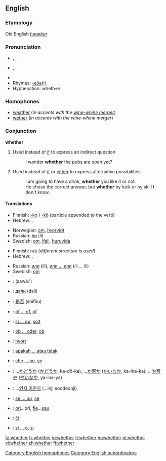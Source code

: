 ==English==

{{rank|during|several|either|338|whether|city|held|help}}

===Etymology===
Old English ''[[hwæþer]]''

===Pronunciation===
*{{AHD|wĕ'<i>th</i>ə(r)}}, {{IPA|/ˈwɛðə(r)/}}, {{SAMPA|/"wED@(r)/}}
*{{AHD|hwĕ'<i>th</i>ə(r)}}, {{IPA|/ˈʍɛðə(r)/}}, {{SAMPA|/"WED@(r)/}}
*{{audio|en-us-whether.ogg|Audio (US)}}
*Rhymes: [[Rhymes:English:-ɛðə(r)|-ɛðə(r)]]
*Hyphenation: wheth·er

===Homophones===
*[[weather]] (''in accents with the [[wine-whine merger]]'')
*[[wether]] (''in accents with the wine-whine merger'')
[[Category:English homophones]]

===Conjunction===
'''whether'''
# Used instead of [[if]] to express an indirect question
#: I wonder '''whether''' the pubs are open yet?
# Used instead of [[if]] or [[either]] to express alternative possibilities
#: I am going to have a drink, '''whether''' you like it or not.
#: He chose the correct answer, but '''whether''' by luck or by skill I don't know.

====Translations====

{{trans-top|if (in indirect questions)}}
*Finnish: [[-ko]] / [[-kö]] (particle appended to the verb)
*Hebrew: {{he-translation|האם|ha`ím}}, {{he-translation|אם|ím}}
{{trans-mid}}
*Norwegian: [[om]], [[hvorvidt]]
*Russian: [[ли]] (li)
*Swedish: [[om#Swedish|om]], [[ifall]], [[huruvida]]
{{trans-bottom}}

{{trans-top|if, either}}
*Finnish: n/a (''different structure is used'')
*Hebrew: {{he-translation|באם|be`ím}}, {{he-translation|אם|ím}}
{{trans-mid}}
*Russian: [[или]] (íli), [[или ... или]] (íli ... íli)
*Swedish: [[om#Swedish|om]]
{{trans-bottom}}

{{checktrans}}
{{trans-top}}
*{{ttbc|Arabic}}: {{ARchar|[[سواء]]}} (sawá:’)
*{{ttbc|Bulgarian}}: [[дали]] (dali)
*{{ttbc|Chinese}}: [[是否]] (shìfǒu)
*{{ttbc|Dutch}}: [[of ... of]], [[of#Dutch|of]]
*{{ttbc|French}}: [[si ... ou]], [[soit]]
*{{ttbc|German}}: [[ob ... oder]], [[ob]]
*{{ttbc|Icelandic}}: [[hvort]]
*{{ttbc|Indonesian}}: [[apakah ... atau tidak]]
{{trans-mid}}
*{{ttbc|Italian}}: [[che ... no]], [[se#Italian|se]]
*{{ttbc|Japanese}}: ...[[かどうか]] ([[かどうか]], ka-dō-ka), ...[[か否か]] ([[かいなか]], ka-ina-ka), ...[[や否や]] ([[やいなや]], ya-ina-ya)
*{{ttbc|Korean}}: ...[[인지 어떤지]] (...inji eoddeonji)
*{{ttbc|Portuguese}}: [[se ... ou]], [[se#Portuguese|se]]
*{{ttbc|Romanian}}: [[ori]]...ori, [[fie]]...[[sau]]
*{{ttbc|Slovak}}: [[či]]
*{{ttbc|Spanish}}: [[si ... o]], [[si#Spanish|si]]
{{trans-bottom}}

[[Category:English subordinators]]
[[fa:whether]]
[[fr:whether]]
[[io:whether]]
[[it:whether]]
[[hu:whether]]
[[pt:whether]]
[[vi:whether]]
[[zh:whether]]
[[fi:whether]]